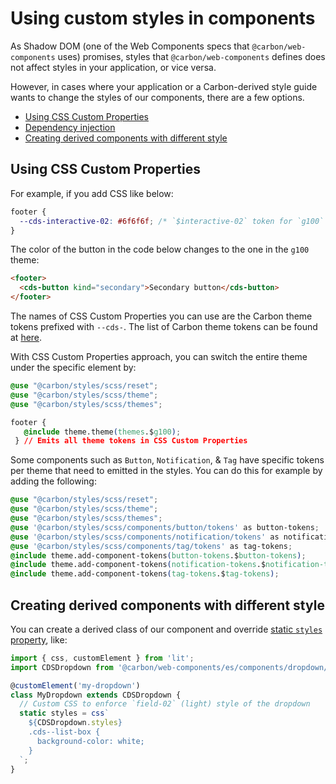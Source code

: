 
<Meta title="Introduction/Custom styles" />

# Using custom styles in components

As Shadow DOM (one of the Web Components specs that `@carbon/web-components` uses) promises, styles that `@carbon/web-components` defines does not affect styles in your application, or vice versa.

However, in cases where your application or a Carbon-derived style guide wants
to change the styles of our components, there are a few options.

<!-- START doctoc generated TOC please keep comment here to allow auto update -->
<!-- DON'T EDIT THIS SECTION, INSTEAD RE-RUN doctoc TO UPDATE -->

- [Using CSS Custom Properties](#using-css-custom-properties)
- [Dependency injection](#dependency-injection)
- [Creating derived components with different style](#creating-derived-components-with-different-style)

<!-- END doctoc generated TOC please keep comment here to allow auto update -->


## Using CSS Custom Properties

For example, if you add CSS like below:

```css
footer {
  --cds-interactive-02: #6f6f6f; /* `$interactive-02` token for `g100` theme */
}
```

The color of the button in the code below changes to the one in the `g100`
theme:

```html
<footer>
  <cds-button kind="secondary">Secondary button</cds-button>
</footer>
```

The names of CSS Custom Properties you can use are the Carbon theme tokens
prefixed with `--cds-`. The list of Carbon theme tokens can be found at
[here](https://github.com/carbon-design-system/carbon/blob/v11.34.1/packages/themes/src/index.js).

With CSS Custom Properties approach, you can switch the entire theme under the
specific element by:

```css
@use "@carbon/styles/scss/reset";
@use "@carbon/styles/scss/theme";
@use "@carbon/styles/scss/themes";

footer {
   @include theme.theme(themes.$g100);
 } // Emits all theme tokens in CSS Custom Properties
```

Some components such as `Button`, `Notification`, & `Tag` have specific tokens per theme
that need to emitted in the styles. You can do this for example by adding the
following:

```css
@use "@carbon/styles/scss/reset";
@use "@carbon/styles/scss/theme";
@use "@carbon/styles/scss/themes";
@use '@carbon/styles/scss/components/button/tokens' as button-tokens;
@use '@carbon/styles/scss/components/notification/tokens' as notification-tokens;
@use '@carbon/styles/scss/components/tag/tokens' as tag-tokens;
@include theme.add-component-tokens(button-tokens.$button-tokens);
@include theme.add-component-tokens(notification-tokens.$notification-tokens);
@include theme.add-component-tokens(tag-tokens.$tag-tokens);
```

## Creating derived components with different style

You can create a derived class of our component and override
[static `styles` property](https://lit-element.polymer-project.org/guide/styles#static-styles),
like:

```javascript
import { css, customElement } from 'lit';
import CDSDropdown from '@carbon/web-components/es/components/dropdown/dropdown';

@customElement('my-dropdown')
class MyDropdown extends CDSDropdown {
  // Custom CSS to enforce `field-02` (light) style of the dropdown
  static styles = css`
    ${CDSDropdown.styles}
    .cds--list-box {
      background-color: white;
    }
  `;
}
```

